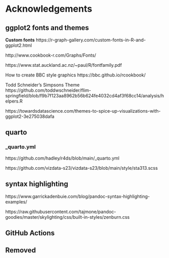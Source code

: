 # Acknowledgements

## ggplot2 fonts and themes

**Custom fonts** https://r-graph-gallery.com/custom-fonts-in-R-and-ggplot2.html

http://www.cookbook-r.com/Graphs/Fonts/

https://www.stat.auckland.ac.nz/\~paul/R/fontfamily.pdf

How to create BBC style graphics https://bbc.github.io/rcookbook/

Todd Schneider's Simpsons Theme https://github.com/toddwschneider/flim-springfield/blob/f9b7f123aa8962b56b624fe4032cd4af3f68cc14/analysis/helpers.R

https://towardsdatascience.com/themes-to-spice-up-visualizations-with-ggplot2-3e275038dafa

## quarto

### _quarto.yml

https://github.com/hadley/r4ds/blob/main/\_quarto.yml

https://github.com/vizdata-s23/vizdata-s23/blob/main/style/sta313.scss

## syntax highlighting

https://www.garrickadenbuie.com/blog/pandoc-syntax-highlighting-examples/

https://raw.githubusercontent.com/tajmone/pandoc-goodies/master/skylighting/css/built-in-styles/zenburn.css

## GitHub Actions

## 

## Removed

#
